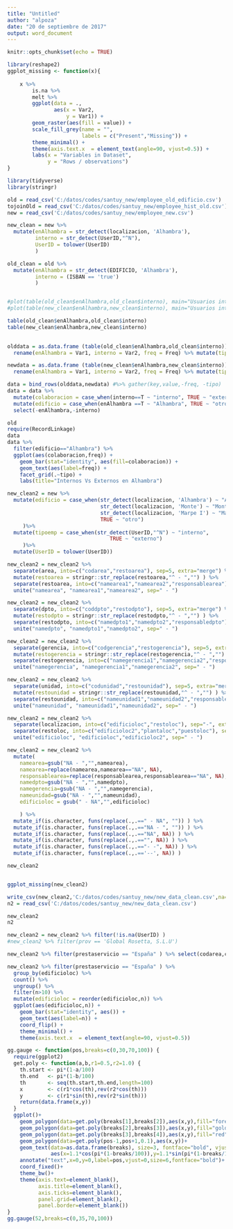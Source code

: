 ```yaml
---
title: "Untitled"
author: "alpoza"
date: "20 de septiembre de 2017"
output: word_document
---
```


```r
knitr::opts_chunk$set(echo = TRUE)
```
```r
library(reshape2)
ggplot_missing <- function(x){
    
    x %>% 
        is.na %>%
        melt %>%
        ggplot(data = .,
               aes(x = Var2,
                   y = Var1)) +
        geom_raster(aes(fill = value)) +
        scale_fill_grey(name = "",
                        labels = c("Present","Missing")) +
        theme_minimal() + 
        theme(axis.text.x  = element_text(angle=90, vjust=0.5)) + 
        labs(x = "Variables in Dataset",
             y = "Rows / observations")
}


```


```r
library(tidyverse)
library(stringr)

old = read_csv('C:/datos/codes/santuy_new/employee_old_edificio.csv')
tojoinOld = read_csv('C:/datos/codes/santuy_new/employee_hist_old.csv')
new = read_csv('C:/datos/codes/santuy_new/employee_new.csv')

new_clean = new %>% 
  mutate(enAlhambra = str_detect(localizacion, 'Alhambra'),
         interno = str_detect(UserID,"^N"),
         UserID = tolower(UserID)
         )

old_clean = old %>% 
  mutate(enAlhambra = str_detect(EDIFICIO, 'Alhambra'),
         interno = (ISBAN == 'true')
         )


#plot(table(old_clean$enAlhambra,old_clean$interno), main="Usuarios internos en Alhambra ANTES", xlab="enAlhambra", ylab="internos")
#plot(table(new_clean$enAlhambra,new_clean$interno), main="Usuarios internos en Alhambra DESPUES", xlab="enAlhambra", ylab="internos")

table(old_clean$enAlhambra,old_clean$interno)
table(new_clean$enAlhambra,new_clean$interno)
      

olddata = as.data.frame (table(old_clean$enAlhambra,old_clean$interno)) %>%
  rename(enAlhambra = Var1, interno = Var2, freq = Freq) %>% mutate(tipo = "2016") 

newdata = as.data.frame (table(new_clean$enAlhambra,new_clean$interno)) %>%
  rename(enAlhambra = Var1, interno = Var2, freq = Freq) %>% mutate(tipo = "Hoy")

data = bind_rows(olddata,newdata) #%>% gather(key,value,-freq, -tipo)
data = data %>% 
  mutate(colaboracion = case_when(interno==T ~ "interno", TRUE ~ "externo")) %>% 
  mutate(edificio = case_when(enAlhambra ==T ~ "Alhambra", TRUE ~ "otro")) %>% 
  select(-enAlhambra,-interno)

```

```r
old
require(RecordLinkage)
data
data %>% 
  filter(edificio=="Alhambra") %>% 
  ggplot(aes(colaboracion,freq)) + 
    geom_bar(stat="identity", aes(fill=colaboracion)) +  
    geom_text(aes(label=freq)) +
    facet_grid(.~tipo) +
    labs(title="Internos Vs Externos en Alhambra")

```
```r
new_clean2 = new %>% 
  mutate(edificio = case_when(str_detect(localizacion, 'Alhambra') ~ "Alhambra", 
                              str_detect(localizacion, 'Monte') ~ "Monteprincipe",
                              str_detect(localizacion, 'Marpe I') ~ "Marpe I",
                              TRUE ~ "otro")
     )%>% 
  mutate(tipoemp = case_when(str_detect(UserID,"^N") ~ "interno", 
                                 TRUE ~ "externo")
     )%>% 
  mutate(UserID = tolower(UserID))

new_clean2 = new_clean2 %>% 
  separate(area, into=c("codarea","restoarea"), sep=5, extra="merge") %>% 
  mutate(restoarea = stringr::str_replace(restoarea,"^ - ","") ) %>% 
  separate(restoarea, into=c("namearea1","namearea2","responsablearea"), sep = "-", fill="left") %>% 
  unite("namearea", "namearea1","namearea2", sep=" - ")

new_clean2 = new_clean2 %>% 
  separate(dpto, into=c("coddpto","restodpto"), sep=5, extra="merge") %>% 
  mutate(restodpto = stringr::str_replace(restodpto,"^ - ","") ) %>% 
  separate(restodpto, into=c("namedpto1","namedpto2","responsabledpto"), sep = "-", fill="left") %>% 
  unite("namedpto", "namedpto1","namedpto2", sep=" - ")

new_clean2 = new_clean2 %>% 
  separate(gerencia, into=c("codgerencia","restogerencia"), sep=5, extra="merge") %>% 
  mutate(restogerencia = stringr::str_replace(restogerencia,"^ - ","") ) %>% 
  separate(restogerencia, into=c("namegerencia1","namegerencia2","responsablegerencia"), sep = "-", fill="left") %>% 
  unite("namegerencia", "namegerencia1","namegerencia2", sep=" - ") 

new_clean2 = new_clean2 %>% 
  separate(unidad, into=c("codunidad","restounidad"), sep=5, extra="merge") %>% 
  mutate(restounidad = stringr::str_replace(restounidad,"^ - ","") ) %>% 
  separate(restounidad, into=c("nameunidad1","nameunidad2","responsableunidad"), sep = "-", fill="left") %>% 
  unite("nameunidad", "nameunidad1","nameunidad2", sep=" - ") 

new_clean2 = new_clean2 %>% 
  separate(localizacion, into=c("edificioloc","restoloc"), sep="-", extra="merge") %>% 
  separate(restoloc, into=c("edificioloc2","plantaloc","puestoloc"), sep = "-", fill="left") %>% 
  unite("edificioloc", "edificioloc","edificioloc2", sep=" - ")

new_clean2 = new_clean2 %>% 
  mutate(
    namearea=gsub("NA - ","",namearea),
    namearea=replace(namearea,namearea=="NA", NA),
    responsablearea=replace(responsablearea,responsablearea=="NA", NA),
    namedpto=gsub("NA - ","",namedpto),
    namegerencia=gsub("NA - ","",namegerencia),
    nameunidad=gsub("NA - ","",nameunidad),
    edificioloc = gsub(" - NA","",edificioloc)

    ) %>% 
  mutate_if(is.character, funs(replace(.,.==" - NA", "")) ) %>% 
  mutate_if(is.character, funs(replace(.,.=="NA - ", "")) ) %>% 
  mutate_if(is.character, funs(replace(.,.=="NA", NA)) ) %>% 
  mutate_if(is.character, funs(replace(.,.=="", NA)) ) %>% 
  mutate_if(is.character, funs(replace(.,.=="- -", NA)) ) %>% 
  mutate_if(is.character, funs(replace(.,.=='--', NA)) )

new_clean2


ggplot_missing(new_clean2)
```

```r
write_csv(new_clean2,'C:/datos/codes/santuy_new/new_data_clean.csv',na="")
n2 = read_csv('C:/datos/codes/santuy_new/new_data_clean.csv')

new_clean2
n2

new_clean2 = new_clean2 %>% filter(!is.na(UserID) )
#new_clean2 %>% filter(prov == 'Global Rosetta, S.L.U')

new_clean2 %>% filter(prestaservicio == "España" ) %>% select(codarea,coddpto,codgerencia,codunidad,edificioloc) %>% arrange(coddpto)

new_clean2 %>% filter(prestaservicio == "España" ) %>% 
  group_by(edificioloc) %>% 
  count() %>% 
  ungroup() %>% 
  filter(n>10) %>% 
  mutate(edificioloc = reorder(edificioloc,n)) %>%  
  ggplot(aes(edificioloc,n)) + 
    geom_bar(stat="identity", aes()) + 
    geom_text(aes(label=n)) +
    coord_flip() +
    theme_minimal() + 
    theme(axis.text.x  = element_text(angle=90, vjust=0.5))

```
```r
gg.gauge <- function(pos,breaks=c(0,30,70,100)) {
  require(ggplot2)
  get.poly <- function(a,b,r1=0.5,r2=1.0) {
    th.start <- pi*(1-a/100)
    th.end   <- pi*(1-b/100)
    th       <- seq(th.start,th.end,length=100)
    x        <- c(r1*cos(th),rev(r2*cos(th)))
    y        <- c(r1*sin(th),rev(r2*sin(th)))
    return(data.frame(x,y))
  }
  ggplot()+ 
    geom_polygon(data=get.poly(breaks[1],breaks[2]),aes(x,y),fill="forestgreen")+
    geom_polygon(data=get.poly(breaks[2],breaks[3]),aes(x,y),fill="gold")+
    geom_polygon(data=get.poly(breaks[3],breaks[4]),aes(x,y),fill="red")+
    geom_polygon(data=get.poly(pos-1,pos+1,0.1),aes(x,y))+
    geom_text(data=as.data.frame(breaks), size=3, fontface="bold", vjust=0,
              aes(x=1.1*cos(pi*(1-breaks/100)),y=1.1*sin(pi*(1-breaks/100)),label=paste0(breaks,"%")))+
    annotate("text",x=0,y=0,label=pos,vjust=0,size=6,fontface="bold")+
    coord_fixed()+
    theme_bw()+
    theme(axis.text=element_blank(),
          axis.title=element_blank(),
          axis.ticks=element_blank(),
          panel.grid=element_blank(),
          panel.border=element_blank()) 
}
gg.gauge(52,breaks=c(0,35,70,100))
```

